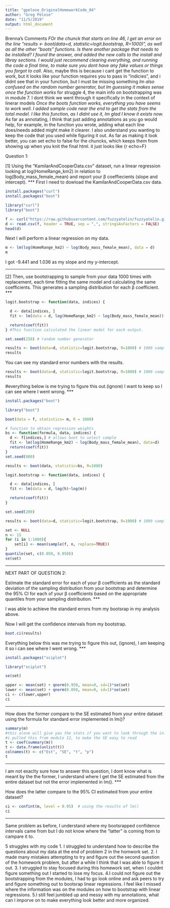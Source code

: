 ```yaml
---
title: "gpelose_OriginalHomeworkCode_04"
author: "Greg Pelose"
date: "11/5/2019"
output: html_document
---
```

Brenna's Comments
*FOr the chunck that starts on line 46, I get an error on the line "results <- boot(data=d, statistic=logit.bootstrap, R=1000)", as well as all the other "boots" functions. Is there another package that needs to be installed? 
I found the answer, and added the new calls to the install and libray sections. I would just recommend clearing everything, and running the code a final time, to make sure you dont have any fake values or things you forgot to call.
*Also, maybe this is because i cant get the function to work, but it looks like your function requires you to pass in "indicies", and i didnt see that in your function, but I must be missing something
*Im also confused on the random number generator, but Im guessing it makes sense once the function works
*for struggle 4, the main info on bootstrapping was in module 7. I dont think we went through it specifically in the context of linerar models 
*Once the boots function works, everything you have seems to work well. I added sample code near the end to get the stats from the total model. I like this function, as I didnt use it, Im glad I know it exists now.
*As far as annotating, I think that just adding annotations as you go would help, for example, in the function you wrote, adding what each line does/needs added might make it clearer.
I also understand you wanting to keep the code that you used while figuring it out. As far as making it look better, you can set echo to false for the chuncks, which keeps them from showing up when you knit the final html. it just looks like {r echo=F}


Question 1:

[1] Using the “KamilarAndCooperData.csv” dataset, run a linear regression looking at log(HomeRange_km2) in relation to log(Body_mass_female_mean) and report your β coeffiecients (slope and intercept).
***
First I need to dowload the KamilarAndCooperData.csv data. 
```r
install.packages("curl")
install.packages("boot")
```

```r
library("curl")
library("boot")
```

```r
f <- curl("https://raw.githubusercontent.com/fuzzyatelin/fuzzyatelin.github.io/master/AN597_Fall19/KamilarAndCooperData.csv")
d <- read.csv(f, header = TRUE, sep = ",", stringsAsFactors = FALSE)
head(d)
```
Next I will perform a linear regression on my data.
```r
m <- lm(log(HomeRange_km2) ~ log(Body_mass_female_mean), data = d)
m
```

I got -9.441 and 1.036 as my slope and my y-intercept. 

***
[2] Then, use bootstrapping to sample from your data 1000 times with replacement, each time fitting the same model and calculating the same coefficients. This generates a sampling distribution for each β coefficient.
***
```r
logit.bootstrap <- function(data, indices) {

  d <- data[indices, ]
  fit <- lm(data = d, log(HomeRange_km2) ~ log(Body_mass_female_mean))

  return(coef(fit))
} #This function calculated the linear model for each output. 

set.seed(250) # random number generator

results <- boot(data=d, statistic=logit.bootstrap, R=1000) # 1000 samples 
results
```
You can see my standard error numbers with the results.
```r
results <- boot(data=d, statistic=logit.bootstrap, R=1000) # 1000 samples 
results
```


#everything below is me trying to figure this out.(ignore) I want to keep so I can see where I went wrong.
***
```r
install.packages("boot")
```
```r
library("boot")
```


```r
boot(data = f, statistics= m, R = 1000) 
```

```r
# function to obtain regression weights 
bs <- function(formula, data, indices) {
  d <- f[indices,] # allows boot to select sample 
  fit <- lm(log(HomeRange_km2) ~ log(Body_mass_female_mean), data=d)
  return(coef(fit)) 
} 
set.seed(800)

results <- boot(data, statistic=bs, R=1000)

```

```r
logit.bootstrap <- function(data, indices) {

  d <- data[indices, ]
  fit <- lm(data = d, log(h)~log(m))

  return(coef(fit))
} 

set.seed(200) 

results <- boot(data=d, statistic=logit.bootstrap, R=1000) # 1000 samples 
```

```r
set <- NULL 
n <- 15
for (i in 1:1000){
    set[i] <- mean(sample(f, n, replace=TRUE))
}
quantile(set, c(0.050, 0.950))
se(set)
```
***
NEXT PART OF QUESTION 2:

Estimate the standard error for each of your β coefficients as the standard deviation of the sampling distribution from your bootstrap and determine the 95% CI for each of your β coefficients based on the appropriate quantiles from your sampling distribution.
***

I was able to achieve the standard errors from my bootsrap in my analysis above.

Now I will get the confidence intervals from my bootstrap. 

```r
boot.ci(results)
```

Everything below this was me trying to figure this out, (ignore), I am keeping it so i can see where I went wrong.
***
```r
install.packages("sciplot")
```
```r
library("sciplot")
```
```r
se(set)
```

```r
upper <- mean(set) + qnorm(0.950, mean=0, sd=1)*se(set)
lower <- mean(set) + qnorm(0.050, mean=0, sd=1)*se(set) 
ci <- c(lower,upper)
ci
```
***

How does the former compare to the SE estimated from your entire dataset using the formula for standard error implemented in lm()?
```r
summary(m)
#this alone will give you the stats if you want to look through the info
#i pulled this from module 12, to make the SE easy to read
t <- coef(summary(m))
t <- data.frame(unlist(t))
colnames(t) <- c("Est", "SE", "t", "p")
t
```

***
I am not exaclty sure how to answer this question, I dont know what is meant by the the former, I understand where I get the SE estimated from the entire dataset but not the error implemented in lm().
***

How does the latter compare to the 95% CI estimated from your entire dataset?
```r
ci <- confint(m, level = 0.95)  # using the results of lm()
ci
```
***
Same problem as before, I understand where my bootsrapped confidence intervals came from but I do not know where the "latter" is coming from to campare it to.


5 struggles with my code
1. I struggled to understand how to describe the questions about my data at the end of problem 2 in the homwork set. 
2. I made many mistakes attempting to try and figure out the second question of the homework problem, but after a while I think that I was able to figure it out.
3. I struggled to stay focused during this homework set, when I couldnt figure something out I started to lose my focus.
4.I could not figure out the bootstrapping from the modules, I had to go look online and ask peers to try and figure something out to bootsrap linear regressions. I feel like I missed where the information was on the modules on how to bootstrap with linear regressions.
5.I still feel jumbled up and messy with my annotations, what can I imporve on to make everything look better and more organized. 






